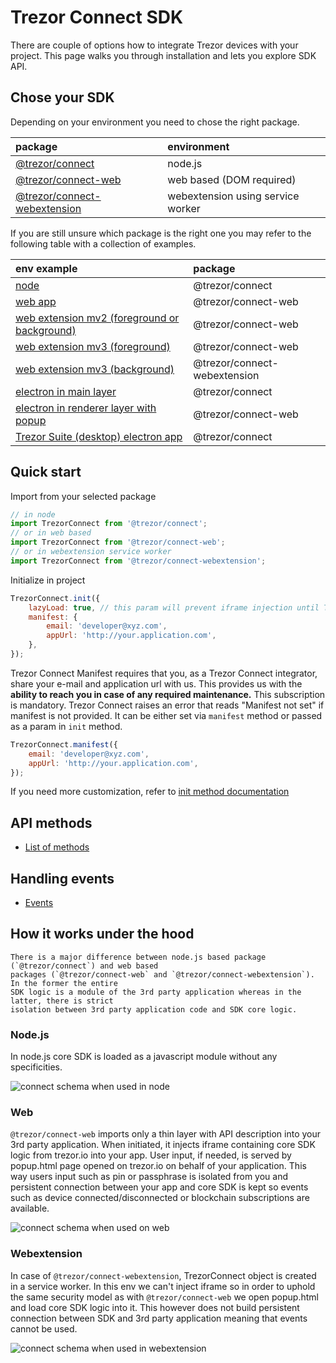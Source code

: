 # Trezor Connect SDK

There are couple of options how to integrate Trezor devices with your project. This page walks
you through installation and lets you explore SDK API.

## Chose your SDK

Depending on your environment you need to chose the right package.

| package                                                                                                           | environment                       |
| :---------------------------------------------------------------------------------------------------------------- | :-------------------------------- |
| [@trezor/connect](https://github.com/trezor/trezor-suite/tree/develop/packages/connect)                           | node.js                           |
| [@trezor/connect-web](https://github.com/trezor/trezor-suite/tree/develop/packages/connect-web)                   | web based (DOM required)          |
| [@trezor/connect-webextension](https://github.com/trezor/trezor-suite/tree/develop/packages/connect-webextension) | webextension using service worker |

If you are still unsure which package is the right one you may refer to the following table with a collection of examples.

| env example                                                                                                                                         | package                      |
| :-------------------------------------------------------------------------------------------------------------------------------------------------- | :--------------------------- |
| [node](https://github.com/trezor/trezor-suite/tree/develop/packages/connect-examples/node)                                                          | @trezor/connect              |
| [web app](https://github.com/trezor/trezor-suite/tree/develop/packages/connect-examples/browser-inline-script)                                      | @trezor/connect-web          |
| [web extension mv2 (foreground or background)](https://github.com/trezor/trezor-suite/tree/develop/packages/connect-examples/webextension-mv2)      | @trezor/connect-web          |
| [web extension mv3 (foreground)](https://github.com/trezor/trezor-suite/tree/develop/packages/connect-examples/webextension-mv3)                    | @trezor/connect-web          |
| [web extension mv3 (background)](https://github.com/trezor/trezor-suite/tree/develop/packages/connect-examples/webextension-mv3-sw)                 | @trezor/connect-webextension |
| [electron in main layer](https://github.com/trezor/trezor-suite/tree/develop/packages/connect-examples/electron-main-process)                       | @trezor/connect              |
| [electron in renderer layer with popup](https://github.com/trezor/trezor-suite/tree/develop/packages/connect-examples/electron-renderer-with-popup) | @trezor/connect-web          |
| [Trezor Suite (desktop) electron app](https://github.com/trezor/trezor-suite/blob/develop/packages/suite-desktop/README.md)                         | @trezor/connect              |

## Quick start

Import from your selected package

```javascript
// in node
import TrezorConnect from '@trezor/connect';
// or in web based
import TrezorConnect from '@trezor/connect-web';
// or in webextension service worker
import TrezorConnect from '@trezor/connect-webextension';
```

Initialize in project

```javascript
TrezorConnect.init({
    lazyLoad: true, // this param will prevent iframe injection until TrezorConnect.method will be called
    manifest: {
        email: 'developer@xyz.com',
        appUrl: 'http://your.application.com',
    },
});
```

Trezor Connect Manifest requires that you, as a Trezor Connect integrator, share your e-mail and application url with us.
This provides us with the **ability to reach you in case of any required maintenance.**
This subscription is mandatory. Trezor Connect raises an error that reads "Manifest not set" if manifest is not provided. It can be either set via `manifest` method or passed as a param in `init` method.

```javascript
TrezorConnect.manifest({
    email: 'developer@xyz.com',
    appUrl: 'http://your.application.com',
});
```

If you need more customization, refer to [init method documentation](./methods/init.md)

## API methods

-   [List of methods](methods.md)

## Handling events

-   [Events](events.md)

## How it works under the hood

    There is a major difference between node.js based package (`@trezor/connect`) and web based
    packages (`@trezor/connect-web` and `@trezor/connect-webextension`). In the former the entire
    SDK logic is a module of the 3rd party application whereas in the latter, there is strict
    isolation between 3rd party application code and SDK core logic.

### Node.js

In node.js core SDK is loaded as a javascript module without any specificities.

![connect schema when used in node](../../public/schema-connect.jpg)

### Web

`@trezor/connect-web` imports only a thin layer with API description into your 3rd party application. When initiated, it injects iframe containing core SDK logic from trezor.io
into your app. User input, if needed, is served by popup.html page opened on trezor.io on behalf of your application. This way users input such as pin or passphrase is isolated from you and persistent connection between your app and core SDK is kept so events such as device connected/disconnected or blockchain subscriptions are available.

![connect schema when used on web](../../public/schema-connect-web.jpg)

### Webextension

In case of `@trezor/connect-webextension`, TrezorConnect object is created in a service worker. In this env we can't inject iframe so in order to uphold the same security model as with
`@trezor/connect-web` we open popup.html and load core SDK logic into it. This however does not build persistent connection between SDK and 3rd party application meaning that events cannot be used.

![connect schema when used in webextension](../../public/schema-connect-webextension.jpg)
